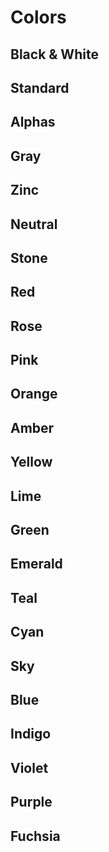 
<Meta title="Documents / Theme / Colors" />

# Colors

## Black & White

<JSX>
  <Grid templateColumns="repeat(3, 1fr)" gap="md">
    <ColorPallet name="white" value={defaultTheme.colors.white} />
    <ColorPallet name="black" value={defaultTheme.colors.black} />
  </Grid>
</JSX>

## Standard

<JSX>
  <Grid templateColumns="repeat(3, 1fr)" gap="md">
    <ColorPallet name="primary" value={defaultTheme.colors.primary} />
    <ColorPallet name="secondary" value={defaultTheme.colors.secondary} />
    <ColorPallet name="warning" value={defaultTheme.colors.warning} />
    <ColorPallet name="danger" value={defaultTheme.colors.danger} />
    <ColorPallet name="link" value={defaultTheme.colors.link} />
    <ColorPallet name="border" value={defaultTheme.colors.border} />
  </Grid>
</JSX>

## Alphas

<JSX>
  <Grid templateColumns="repeat(3, 1fr)" gap="md">
    <ColorPallets name="whiteAlpha" colors={defaultTheme.colors} />
    <ColorPallets name="blackAlpha" colors={defaultTheme.colors} />
  </Grid>
</JSX>

## Gray

<JSX>
  <Grid templateColumns="repeat(3, 1fr)" gap="md">
    <ColorPallets name="gray" colors={defaultTheme.colors} />
  </Grid>
</JSX>

## Zinc

<JSX>
  <Grid templateColumns="repeat(3, 1fr)" gap="md">
    <ColorPallets name="zinc" colors={defaultTheme.colors} />
  </Grid>
</JSX>

## Neutral

<JSX>
  <Grid templateColumns="repeat(3, 1fr)" gap="md">
    <ColorPallets name="neutral" colors={defaultTheme.colors} />
  </Grid>
</JSX>

## Stone

<JSX>
  <Grid templateColumns="repeat(3, 1fr)" gap="md">
    <ColorPallets name="stone" colors={defaultTheme.colors} />
  </Grid>
</JSX>

## Red

<JSX>
  <Grid templateColumns="repeat(3, 1fr)" gap="md">
    <ColorPallets name="red" colors={defaultTheme.colors} />
  </Grid>
</JSX>

## Rose

<JSX>
  <Grid templateColumns="repeat(3, 1fr)" gap="md">
    <ColorPallets name="rose" colors={defaultTheme.colors} />
  </Grid>
</JSX>

## Pink

<JSX>
  <Grid templateColumns="repeat(3, 1fr)" gap="md">
    <ColorPallets name="pink" colors={defaultTheme.colors} />
  </Grid>
</JSX>

## Orange

<JSX>
  <Grid templateColumns="repeat(3, 1fr)" gap="md">
    <ColorPallets name="orange" colors={defaultTheme.colors} />
  </Grid>
</JSX>

## Amber

<JSX>
  <Grid templateColumns="repeat(3, 1fr)" gap="md">
    <ColorPallets name="amber" colors={defaultTheme.colors} />
  </Grid>
</JSX>

## Yellow

<JSX>
  <Grid templateColumns="repeat(3, 1fr)" gap="md">
    <ColorPallets name="yellow" colors={defaultTheme.colors} />
  </Grid>
</JSX>

## Lime

<JSX>
  <Grid templateColumns="repeat(3, 1fr)" gap="md">
    <ColorPallets name="lime" colors={defaultTheme.colors} />
  </Grid>
</JSX>

## Green

<JSX>
  <Grid templateColumns="repeat(3, 1fr)" gap="md">
    <ColorPallets name="green" colors={defaultTheme.colors} />
  </Grid>
</JSX>

## Emerald

<JSX>
  <Grid templateColumns="repeat(3, 1fr)" gap="md">
    <ColorPallets name="emerald" colors={defaultTheme.colors} />
  </Grid>
</JSX>

## Teal

<JSX>
  <Grid templateColumns="repeat(3, 1fr)" gap="md">
    <ColorPallets name="teal" colors={defaultTheme.colors} />
  </Grid>
</JSX>

## Cyan

<JSX>
  <Grid templateColumns="repeat(3, 1fr)" gap="md">
    <ColorPallets name="cyan" colors={defaultTheme.colors} />
  </Grid>
</JSX>

## Sky

<JSX>
  <Grid templateColumns="repeat(3, 1fr)" gap="md">
    <ColorPallets name="sky" colors={defaultTheme.colors} />
  </Grid>
</JSX>

## Blue

<JSX>
  <Grid templateColumns="repeat(3, 1fr)" gap="md">
    <ColorPallets name="blue" colors={defaultTheme.colors} />
  </Grid>
</JSX>

## Indigo

<JSX>
  <Grid templateColumns="repeat(3, 1fr)" gap="md">
    <ColorPallets name="indigo" colors={defaultTheme.colors} />
  </Grid>
</JSX>

## Violet

<JSX>
  <Grid templateColumns="repeat(3, 1fr)" gap="md">
    <ColorPallets name="violet" colors={defaultTheme.colors} />
  </Grid>
</JSX>

## Purple

<JSX>
  <Grid templateColumns="repeat(3, 1fr)" gap="md">
    <ColorPallets name="purple" colors={defaultTheme.colors} />
  </Grid>
</JSX>

## Fuchsia

<JSX>
  <Grid templateColumns="repeat(3, 1fr)" gap="md">
    <ColorPallets name="fuchsia" colors={defaultTheme.colors} />
  </Grid>
</JSX>

